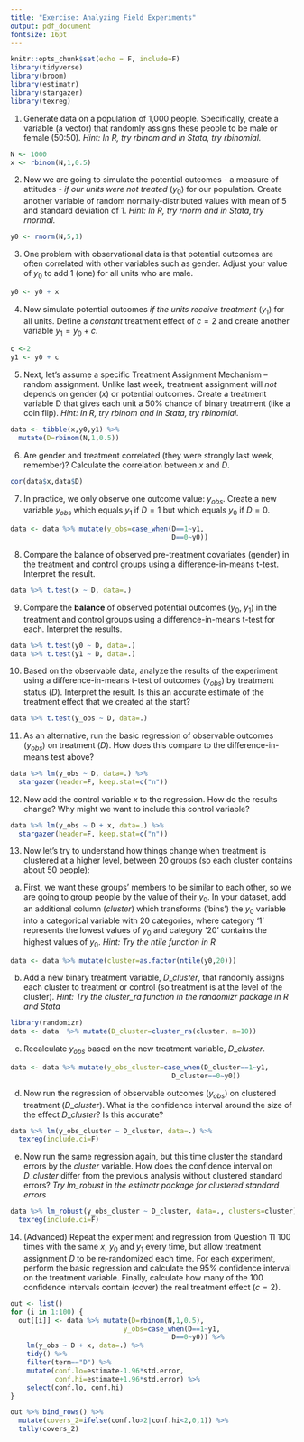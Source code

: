 ```yaml
---
title: "Exercise: Analyzing Field Experiments"
output: pdf_document
fontsize: 16pt
---
```


```r
knitr::opts_chunk$set(echo = F, include=F)
library(tidyverse)
library(broom)
library(estimatr)
library(stargazer)
library(texreg)
```

\textbf{Following on from our simulation of omitted variable bias last week, we will now simulate an experimental analysis to see if we can avoid this bias. You can adapt your script from last week or start again, the first 4 steps are the same:}

1. Generate data on a population of 1,000 people. Specifically, create a variable (a vector) that randomly assigns these people to be male or female (50:50). *Hint: In R, try $rbinom$ and in Stata, try $rbinomial$.*
```r
N <- 1000
x <- rbinom(N,1,0.5)
```

2. Now we are going to simulate the potential outcomes - a measure of attitudes - *if our units were not treated* ($y_0$) for our population. Create another variable of random normally-distributed values with mean of 5 and standard deviation of 1. *Hint: In R, try $rnorm$ and in Stata, try $rnormal$.*

```r
y0 <- rnorm(N,5,1)
```

3. One problem with observational data is that potential outcomes are often correlated with other variables such as gender. Adjust your value of $y_0$ to add 1 (one) for all units who are male.
```r
y0 <- y0 + x
```

4. Now simulate potential outcomes *if the units receive treatment* ($y_1$) for all units. Define a *constant* treatment effect of $c=2$  and create another variable $y_1=y_0+c$.
```r
c <-2
y1 <- y0 + c
```

5. Next, let’s assume a specific Treatment Assignment Mechanism – random assignment. Unlike last week, treatment assignment will *not* depends on gender ($x$) or potential outcomes. Create a treatment variable D that gives each unit a 50\% chance of binary treatment (like a coin flip). *Hint: In R, try $rbinom$ and in Stata, try $rbinomial$.*

```r
data <- tibble(x,y0,y1) %>% 
  mutate(D=rbinom(N,1,0.5))
```

6. Are gender and treatment correlated (they were strongly last week, remember)? Calculate the correlation between $x$ and $D$.
```r
cor(data$x,data$D)
```

7. In practice, we only observe one outcome value: $y_{obs}$. Create a new variable $y_{obs}$ which equals $y_1$ if $D=1$ but which equals $y_0$ if $D=0$.

```r
data <- data %>% mutate(y_obs=case_when(D==1~y1,
                                        D==0~y0))
```

8. Compare the balance of observed pre-treatment covariates (gender) in the treatment and control groups using a difference-in-means t-test. Interpret the result.

```r
data %>% t.test(x ~ D, data=.)
```

9. Compare the **balance** of observed potential outcomes ($y_0$, $y_1$) in the treatment and control groups using a difference-in-means t-test for each. Interpret the results.

```r
data %>% t.test(y0 ~ D, data=.)
data %>% t.test(y1 ~ D, data=.)
```

10.  Based on the observable data, analyze the results of the experiment using a difference-in-means t-test of outcomes ($y_{obs}$) by treatment status ($D$). Interpret the result. Is this an accurate estimate of the treatment effect that we created at the start?

```r
data %>% t.test(y_obs ~ D, data=.)
```

11. As an alternative, run the basic regression of observable outcomes ($y_{obs}$) on treatment ($D$). How does this compare to the difference-in-means test above?

```r
data %>% lm(y_obs ~ D, data=.) %>% 
  stargazer(header=F, keep.stat=c("n"))
```

12. Now add the control variable $x$ to the regression. How do the results change? Why might we want to include this control variable?

```r
data %>% lm(y_obs ~ D + x, data=.) %>% 
  stargazer(header=F, keep.stat=c("n"))
```

13. Now let’s try to understand how things change when treatment is clustered at a higher level, between 20 groups (so each cluster contains about 50 people):

a. First, we want these groups' members to be similar to each other, so we are going to group people by the value of their $y_0$. In your dataset, add an additional column ($cluster$) which transforms (‘bins’) the $y_0$ variable into a categorical variable with 20 categories, where category ‘1’ represents the lowest values of $y_0$ and category ’20’ contains the highest values of $y_0$. *Hint: Try the ntile function in R*

```r
data <- data %>% mutate(cluster=as.factor(ntile(y0,20)))
```

b. Add a new binary treatment variable, $D\_cluster$, that randomly assigns each cluster to treatment or control (so treatment is at the level of the cluster). *Hint: Try the cluster_ra function in the randomizr package in R and Stata*

```r
library(randomizr)
data <- data  %>% mutate(D_cluster=cluster_ra(cluster, m=10))
```

c. Recalculate $y_{obs}$ based on the new treatment variable, $D\_cluster$.

```r
data <- data %>% mutate(y_obs_cluster=case_when(D_cluster==1~y1,
                                        D_cluster==0~y0))
```


d. Now run the regression of observable outcomes ($y_{obs}$) on clustered treatment ($D\_cluster$). What is the confidence interval around the size of the effect $D\_cluster$? Is this accurate?

```r
data %>% lm(y_obs_cluster ~ D_cluster, data=.) %>% 
  texreg(include.ci=F)
```

e. Now run the same regression again, but this time cluster the standard errors by the $cluster$ variable. How does the confidence interval on $D\_cluster$ differ from the previous analysis without clustered standard errors? *Try lm_robust in the estimatr package for clustered standard errors* 

```r
data %>% lm_robust(y_obs_cluster ~ D_cluster, data=., clusters=cluster) %>% 
  texreg(include.ci=F)
```

14. (Advanced) Repeat the experiment and regression from Question 11 100 times with the same $x$, $y_0$ and $y_1$ every time, but allow treatment assignment $D$ to be re-randomized each time. For each experiment, perform the basic regression and calculate the 95\% confidence interval on the treatment variable. Finally, calculate how many of the 100 confidence intervals contain (cover) the real treatment effect ($c=2$).

```r
out <- list()
for (i in 1:100) {
  out[[i]] <- data %>% mutate(D=rbinom(N,1,0.5),
                            y_obs=case_when(D==1~y1,
                                        D==0~y0)) %>% 
    lm(y_obs ~ D + x, data=.) %>% 
    tidy() %>%
    filter(term=="D") %>%
    mutate(conf.lo=estimate-1.96*std.error,
           conf.hi=estimate+1.96*std.error) %>%
    select(conf.lo, conf.hi)
}

out %>% bind_rows() %>%
  mutate(covers_2=ifelse(conf.lo>2|conf.hi<2,0,1)) %>%
  tally(covers_2)
```
